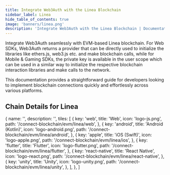 ```yaml
---
title: Integrate Web3Auth with the Linea Blockchain
sidebar_label: Linea
hide_table_of_contents: true
image: 'banners/linea.png'
description: 'Integrate Web3Auth with the Linea Blockchain | Documentation - Web3Auth'
---
```



<SEO
  title="Integrate Web3Auth with the Linea Blockchain"
  description="Integrate Web3Auth with the Linea Blockchain | Documentation - Web3Auth"
  image="https://web3auth.io/docs/banners/linea.png"
  slug="/embedded-wallets/connect-blockchain/evm/linea"
/>

Integrate Web3Auth seamlessly with EVM-based Linea blockchain. For Web SDKs, Web3Auth returns a provider that can be directly used to initialize the libraries like ethers.js, web3.js etc. and make blockchain calls, while for Mobile & Gaming SDKs, the private key is available in the user scope which can be used in a similar way to initialize the respective blockchain interaction libraries and make calls to the network.

This documentation provides a straightforward guide for developers looking to implement blockchain connections quickly and effortlessly across various platforms.

## Chain Details for Linea

<ChainDetailsLinea />

  {
    name: '',
    description: '',
    tiles: [
      {
        key: 'web',
        title: 'Web',
        icon: 'logo-js.png',
        path: '/connect-blockchain/evm/linea/web',
      },
      {
        key: 'android',
        title: 'Android (Kotlin)',
        icon: 'logo-android.png',
        path: '/connect-blockchain/evm/linea/android',
      },
      {
        key: 'apple',
        title: 'iOS (Swift)',
        icon: 'logo-apple.png',
        path: '/connect-blockchain/evm/linea/ios',
      },
      {
        key: 'flutter',
        title: 'Flutter',
        icon: 'logo-flutter.png',
        path: '/connect-blockchain/evm/linea/flutter',
      },
      {
        key: 'react-native',
        title: 'React Native',
        icon: 'logo-react.png',
        path: '/connect-blockchain/evm/linea/react-native',
      },
      {
        key: 'unity',
        title: 'Unity',
        icon: 'logo-unity.png',
        path: '/connect-blockchain/evm/linea/unity',
      },
    ],
  },
]

<Tiles tileGroups={Linea} />

